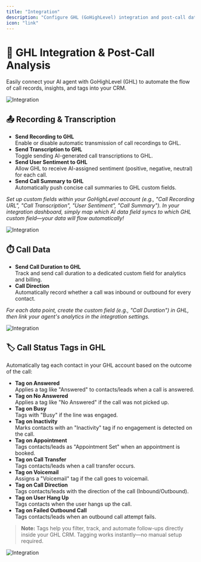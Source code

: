 ```yaml
---
title: "Integration"
description: "Configure GHL (GoHighLevel) integration and post-call data sync for call analytics and CRM updates."
icon: "link"
---
```


# 🔗 GHL Integration & Post-Call Analysis

Easily connect your AI agent with GoHighLevel (GHL) to automate the flow of call records, insights, and tags into your CRM.

![Integration](/images/ai/AI-agent/edit/integration/overview.png)

## 📤 Recording & Transcription

- **Send Recording to GHL**  
  Enable or disable automatic transmission of call recordings to GHL.
- **Send Transcription to GHL**  
  Toggle sending AI-generated call transcriptions to GHL.
- **Send User Sentiment to GHL**  
  Allow GHL to receive AI-assigned sentiment (positive, negative, neutral) for each call.
- **Send Call Summary to GHL**  
  Automatically push concise call summaries to GHL custom fields.

*Set up custom fields within your GoHighLevel account (e.g., "Call Recording URL", "Call Transcription", "User Sentiment", "Call Summary"). In your integration dashboard, simply map which AI data field syncs to which GHL custom field—your data will flow automatically!*

![Integration](/images/ai/AI-agent/edit/integration/image1.png)

## ⏱️ Call Data

- **Send Call Duration to GHL**  
  Track and send call duration to a dedicated custom field for analytics and billing.
- **Call Direction**  
  Automatically record whether a call was inbound or outbound for every contact.

*For each data point, create the custom field (e.g., "Call Duration") in GHL, then link your agent's analytics in the integration settings.*

![Integration](/images/ai/AI-agent/edit/integration/image2.png)

## 🏷️ Call Status Tags in GHL

Automatically tag each contact in your GHL account based on the outcome of the call:

- **Tag on Answered**  
  Applies a tag like "Answered" to contacts/leads when a call is answered.
- **Tag on No Answered**  
  Applies a tag like "No Answered" if the call was not picked up.  
- **Tag on Busy**  
  Tags with "Busy" if the line was engaged.
- **Tag on Inactivity**  
  Marks contacts with an "Inactivity" tag if no engagement is detected on the call.
- **Tag on Appointment**  
  Tags contacts/leads as "Appointment Set" when an appointment is booked.
- **Tag on Call Transfer**  
  Tags contacts/leads when a call transfer occurs.
- **Tag on Voicemail**  
  Assigns a "Voicemail" tag if the call goes to voicemail.
- **Tag on Call Direction**  
  Tags contacts/leads with the direction of the call (Inbound/Outbound).
- **Tag on User Hang Up**  
  Tags contacts when the user hangs up the call.
- **Tag on Failed Outbound Call**  
  Tags contacts/leads when an outbound call attempt fails.

> **Note:** Tags help you filter, track, and automate follow-ups directly inside your GHL CRM. Tagging works instantly—no manual setup required.

![Integration](/images/ai/AI-agent/edit/integration/image3.png)